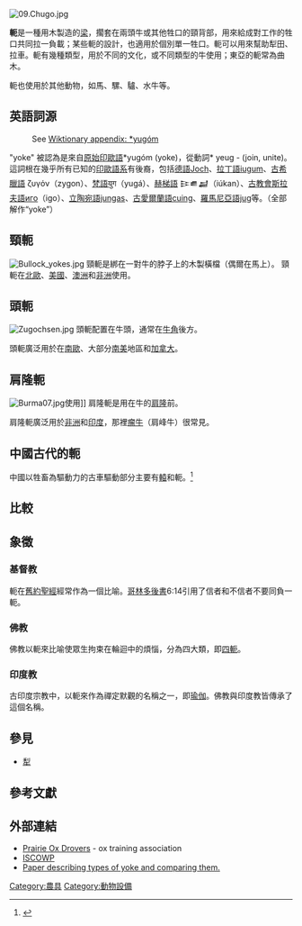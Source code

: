 {{otheruses|共軛}}
[[File:09.Chugo.jpg|thumb]]
{{wiktionarypar|yoke}}

'''軛'''是一種用木製造的[[梁|梁]]，擱套在兩頭牛或其他牲口的頸背部，用來給成對工作的牲口共同拉一負載；某些軛的設計，也適用於個別單一牲口。軛可以用來幫助犁田、拉車。軛有幾種類型，用於不同的文化，或不同類型的牛使用；東亞的軛常為曲木。<!--   A pair of oxen is also called a ''yoke of oxen'', and yoke is also used as a verb: "to ''yoke'' a pair of oxen". -->

軛也使用於其他動物，如馬、騾、驢、水牛等。

==英語詞源==
:See [[wikt:Appendix:Proto-Indo-European_*yugóm|Wiktionary appendix: *yugóm]]
"yoke" 被認為是來自[[原始印歐語|原始印歐語]]*yugóm (yoke)，從動詞* yeug - (join, unite)。這詞根在幾乎所有已知的[[印歐語系|印歐語系]]有後裔，包括[[德語|德語]]Joch、[[拉丁語|拉丁語]]iugum、[[古希臘語|古希臘語]]  ζυγόν（zygon）、[[梵語|梵語]]युग（yugá）、[[赫梯語|赫梯語]] 𒄿𒌑𒃷（iúkan）、[[古教會斯拉夫語|古教會斯拉夫語]]иго（igo）、[[立陶宛語|立陶宛語]]jungas、[[古愛爾蘭語|古愛爾蘭語]]cuing、[[羅馬尼亞語|羅馬尼亞語]]jug等。（全部解作“yoke”）

==頸軛==
[[File:Bullock_yokes.jpg|thumb]]
頸軛是綁在一對牛的脖子上的木製橫檔（偶爾在馬上）。<!-- It is held on the animals' necks by an [[oxbow|oxbow]], from which it gets its name.  The oxbow is usually U-shaped and also transmits force from the animals' shoulders. A swivel between the animals, beneath the centre of the yoke, attaches to the pole of a vehicle or to chains ([[trace_(tack)|trace]]s) used to drag a load. -->
頸軛在[[北歐|北歐]]、[[美國|美國]]、[[澳洲|澳洲]]和[[非洲|非洲]]使用。

==頭軛==
[[File:Zugochsen.jpg|thumb]]
頭軛配置在牛頭，通常在[[牛角|牛角]]後方。<!-- and has carved-out sections into which the horns fit; it may be a single beam attached to both oxen, or each ox may have a separate short beam (see picture).  The yoke is then strapped to the horns of the oxen with yoke straps.   Some types fit instead onto the front of the head, again strapped to the horns, and ox pads are then used for cushioning the oxen's foreheads.  A tug pole is held to the bottom of the yoke using yoke irons and chains. The tug pole can either be a short pole with a chain attached for hauling, or a long pole with a hook on the end that has no chain at all. Sometimes the pole is attached to a wagon and the oxen are simply backed over this pole, the pole is then raised between them and a backing bolt is dropped into the chains on the yoke irons in order to haul the wagon. --> 

頭軛廣泛用於在[[南歐|南歐]]、大部分[[南美|南美]]地區和[[加拿大|加拿大]]。

==肩隆軛==
[[File:Burma07.jpg|thumb]]使用]]
肩隆軛是用在牛的[[肩隆|肩隆]]前。<!-- The yoke is held in position by straps, either alone or with a pair of wooden staves either side of the ox's withers; the pull is however from the yoke itself, not from the staves.  Withers yokes particularly suit [[zebu|zebu]] cattle, which have high humps on their withers. -->

肩隆軛廣泛用於[[非洲|非洲]]和[[印度|印度]]，那裡[[瘤牛|瘤牛]]（肩峰牛）很常見。

==中國古代的軛==
中國以牲畜為驅動力的古車驅動部分主要有[[轅|轅]]和軛。<ref>{{Cite web |url=http://cathay.ce.cn/pieces/200905/26/t20090526_19179597.shtml |title=古代車輛的構造(圖) |access-date=2016-05-18 |archive-date=2017-03-05 |archive-url=https://web.archive.org/web/20170305101601/http://cathay.ce.cn/pieces/200905/26/t20090526_19179597.shtml |dead-url=no }}</ref>

==比較==
<!-- Although all three yoke types are effective, each has its advantages and disadvantages.  As mentioned above, withers yokes suit zebu cattle, and head yokes can of course only be used for animals with suitable horns.  Head yokes need to be re-shaped frequently to fit the animals' horns as they grow; unlike the other types they fix the animal's heads apart (when a single beam), helping the oxen to stand quietly without fighting.  Bow yokes need to be the correct size for the animal (new ones are often made as the animal grows), but they need no adjustment in use. -->

==象徵==
===基督教===
{{see|基督教婚姻觀#一軛論}}
<!-- With its of connotations of subservience, in ancient cultures it was traditional to force a defeated enemy to pass beneath a symbolic yoke of spears or swords. A remnant of this tradition is the [[saber_arch|saber arch]] seen at some military weddings.{{Fact|date=December 2009}} -->
軛在[[舊約聖經|舊約聖經]]經常作為一個比喻。[[哥林多後書|哥林多後書]]6:14引用了信者和不信者不要同負一軛。
<!-- The yoke is frequently used as a metaphor in the [[Old_Testament|Old Testament]], first used in [[Book_of_Genesis|Genesis]] 27:40 regarding [[Esau|Esau]]. In the teachings of [[Jesus_Christ|Jesus Christ]], his followers are told "Take my yoke upon you, and learn of me; for I am meek and lowly in heart: and ye shall find rest unto your souls. For my yoke is easy, and my burden is light". This is a metaphor for submitting to Jesus and being connected to him as with a yoke. ([[Gospel_of_Matthew|Gospel of Matthew]] 11:30) -->
===佛教===
佛教以軛來比喻使眾生拘束在輪迴中的煩惱，分為四大類，即[[四軛|四軛]]。

===印度教===
古印度宗教中，以軛來作為禪定默觀的名稱之一，即[[瑜伽|瑜伽]]。佛教與印度教皆傳承了這個名稱。

==參見==
*[[犁|犁]]

==參考文獻==
<div class="references-small">
<references></references>
</div>

==外部連結==
{{Commons category|Yokes}}
*[http://prairieoxdrovers.com/index.html Prairie Ox Drovers] {{Wayback|url=http://prairieoxdrovers.com/index.html |date=20201109030608 }} - ox training association
*[https://web.archive.org/web/20090724084039/http://www.iscowp.org/Ox%20Power/HOW%20TO%20MAKE%20A%20YOKE_copy%281%29.htm ISCOWP]
*[http://www.taws.org/TAWS2004/TAWS04-Conroy-040419-A4-all.pdf Paper describing types of yoke and comparing them.] {{Wayback|url=http://www.taws.org/TAWS2004/TAWS04-Conroy-040419-A4-all.pdf |date=20120322111111 }}

[[Category:農具|Category:農具]]
[[Category:動物設備|Category:動物設備]]